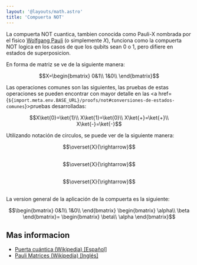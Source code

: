 ```yaml
---
layout: '@layouts/math.astro'
title: 'Compuerta NOT'
---
```



La compuerta NOT cuantica, tambien conocida como Pauli-X nombrada por el fisico <a href="https://en.wikipedia.org/wiki/Wolfgang_Pauli" target="_blank">Wolfgang Pauli</a> (o simplemente $X$), funciona como la compuerta NOT logica en los casos de que los qubits sean 0 o 1, pero difiere en estados de superposicion.

En forma de matriz se ve de la siguiente manera:
```math
X=\begin{bmatrix}
0&1\\
1&0\\
\end{bmatrix}
```

Las operaciones comunes son las siguientes, las pruebas de estas operaciones se pueden encontrar con mayor detalle en las <a href={`${import.meta.env.BASE_URL}/proofs/not#conversiones-de-estados-comunes`}>pruebas desarrolladas</a>:
```math
X\ket{0}=\ket{1}\\
X\ket{1}=\ket{0}\\
X\ket{+}=\ket{+}\\
X\ket{-}=\ket{-}
```


Utilizando notación de circulos, se puede ver de la siguiente manera:

<div style="display: flex; justify-content:center; align-items:center; margin-bottom:30px; flex-direction:row">
    <Circle width={"100"} phase={"0"} prob={1} label={"\\ket{0}"}/>
    <Circle width={"100"} phase={"0"} prob={0} label={"\\ket{1}"}/>
    $$\overset{X}{\rightarrow}$$ 
    <Circle width={"100"} phase={"0"} prob={0} label={"\\ket{0}"}/>
    <Circle width={"100"} phase={"0"} prob={1} label={"\\ket{1}"}/>
</div>


<div style="display: flex; justify-content:center; align-items:center; margin-bottom:30px; flex-direction:row">
    <Circle width={"100"} phase={"0"} prob={0} label={"\\ket{0}"}/>
    <Circle width={"100"} phase={"0"} prob={1} label={"\\ket{1}"}/>
    $$\overset{X}{\rightarrow}$$ 
    <Circle width={"100"} phase={"0"} prob={1} label={"\\ket{0}"}/>
    <Circle width={"100"} phase={"0"} prob={0} label={"\\ket{1}"}/>
</div>

<div style="display: flex; justify-content:center; align-items:center; margin-bottom:30px; flex-direction:row">
    <Circle width={"100"} phase={"75"} prob={0.9} label={"\\ket{0}"}/>
    <Circle width={"100"} phase={"155"} prob={0.1} label={"\\ket{1}"}/>
    $$\overset{X}{\rightarrow}$$ 
    <Circle width={"100"} phase={"155"} prob={0.1} label={"\\ket{0}"}/>
    <Circle width={"100"} phase={"75"} prob={0.9} label={"\\ket{1}"}/>
</div>

La version general de la aplicación de la compuerta es la siguiente:
```math
\begin{bmatrix}
0&1\\
1&0\\
\end{bmatrix}
\begin{bmatrix}
\alpha\\
\beta
\end{bmatrix}=
\begin{bmatrix}
\beta\\
\alpha
\end{bmatrix}
```

## Mas informacion

- <a target="_blank" href="https://es.wikipedia.org/wiki/Puerta_cu%C3%A1ntica">Puerta cuántica (Wikipedia) [Español]</a>
- <a target="_blank" href="https://en.wikipedia.org/wiki/Pauli_matrices">Pauli Matrices (Wikipedia) [Inglés]</a>

